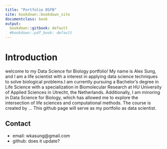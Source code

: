 ```yaml
---
title: "Portfolio DSFB"
site: bookdown::bookdown_site
documentclass: book
output:
  bookdown::gitbook: default
  #bookdown::pdf_book: default
---
```


# Introduction

welcome to my Data Science for Biology portfolio! My name is Alex Sung, and I am a life scientist with a interest in applying data science techniques to solve biological problems.I am currently pursuing a Bachelor's degree in Life Science with a specialization in Biomolecular Research at HU University of Applied Sciences in Utrecht, the Netherlands. Additionally, I am minoring in Data Science for Biology, which has allowed me to explore the intersection of life sciences and computational methods. The course is created by ... This github page will serve as my portfolio as data scientist. 

## Contact 
- email: wkasung@gmail.com
- github: does it update?
